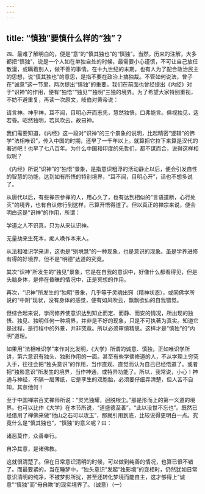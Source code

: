 ```yaml
---
---
---
```

title: “慎独”要慎什么样的“独”？
---




四、最难了解明白的，便是“意”的“慎其独也”的“慎独”。当然，历来的注解，大多都把“慎独”，说是一个人如在单独自处的时候，最需要小心谨慎，不可让自己放任散漫，或瞒着别人，做不善的事情。在十九世纪的末期，也有人为了配合政治民主的思想，说“慎其独也”的意思，是指不要在政治上搞独裁。不管如何说法，曾子在“诚意”这一节里，两次提出“慎独”的重要。我们在前面也曾经提出《内经》对于“识神”的作用，便有“独悟”“独见”“独明”三独的境界。为了希望大家特别重视，不妨不避重复，再读一次原文，岐伯对黄帝说：

请言神。神乎神，耳不闻，目明心开而志先，慧然独悟，口弗能言。俱视独见，适若昏。昭然独明，若风吹云，故曰神。

我们需要知道，《内经》这一段对“识神”的三个景象的说明，比起精密“逻辑”的佛学“法相唯识”，传入中国的时期，还早了一千年以上。就算把它拉下来算是汉代的著述吧！也早了七八百年。为什么中国和印度的先哲们，都不谋而合，说得这样相似呢？

《内经》所说“识神”的“独悟”景象，是指意识粗浮的活动静止以后，便会引发自性的智慧的功能，达到如有所悟的特别境界，“耳不闻，目明心开”，话也不想多说了。

从唐代以后，有些禅宗参禅的人，用心久了，也有达到相似的“言语道断，心行处灭”的境界，也有自认修行到这样，已算开悟得道了。但以真正的禅宗来说，便会明白这是“识神”的作用，所谓：

学道之人不识真，只为从来认识神。

无量劫来生死本，痴人唤作本来人。

从法相唯识学来讲，这也是“别境慧”的一种现象，也是意识的现象。虽是学养进修有得的好境界，但不是“明德”达道的究竟。

其次“识神”所发生的“独见”景象，它是在自我的意识中，好像什么都看得见，但是头脑身体，是停在昏昧的情况中，正是冥想的作用。

再次，“识神”所发生的“独明”景象，几乎等于灵魂出窍（精神状态），或同佛学所说的“中阴”现状，没有身体的感觉，便有如风吹云，飘飘欲仙的自我错觉。

但综合起来说，学问修养使意识达到知止而定、而静、而安的情况，所出现的独悟、独见、独明任何一种境界，并非是不好的现象，只是不可执著为真实。知道它是过程，是行程中的外景，并非究竟。所以必须审慎精思。这样才是“慎独”的“内明”道理。

如果用“法相唯识学”来作对比发明，《大学》所谓的诚意、慎独，正如唯识学所讲，第六意识有独头、独影作用的一面。甚至有些学佛修道的人，不从学理上穷究入手，往往会把“独头意识”的作用，当作直观、直觉而认为自己已经悟道了。或者把“独影意识”所发生的境界，当作神通，或特异功能了。所以，我常说，小心！神通与神经，不隔一层薄纸，它是孪生的双胞胎，必须要仔细弄清楚，但人苦不自知，其奈他何！

至于中国禅宗百丈禅师所说：“灵光独耀，迥脱根尘。”那是形而上的第一义道的境界。也可以比作《大学》在本节所说，“道盛德至善”，“此以没世不忘也”。既然已经借用了禅佛来做“他山之石可以攻玉”，那就引用到底，比较说得更明白一点。究竟什么是“慎其独也”，“慎独”的意义呢？曰：

诸恶莫作，众善奉行。

自净其意，是诸佛教。

这就很清楚了。但在日常意识清明的时候，可以做到纯善的情况，也算已很不错了。而最要紧的，当在睡梦中，“独头意识”发起“独影境”的变相时，仍然犹如日常意识清明的纯净，不被梦影所扰，甚至还转化梦境而能自主，这才够得上“诚意”“慎独”而“毋自欺”的现实境界了。（诚意）（一）